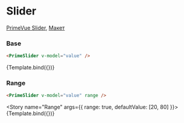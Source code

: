 

<Meta title="Prime/Form/Slider" />

# Slider

[PrimeVue Slider](https://primevue.org/slider), [Макет](<https://www.figma.com/design/4TYeki0MDLhfPGJstbIicf/UI-kit-PrimeFace-(DS)?node-id=484-6137&node-type=section&m=dev>)

### Base

```html dark
<PrimeSlider v-model="value" />
```

<Story name="Primary">{Template.bind({})}</Story>

### Range

```html dark
<PrimeSlider v-model="value" range />
```

<Story name="Range" args={{ range: true, defaultValue: [20, 80] }}>
  {Template.bind({})}
</Story>
